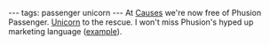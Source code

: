 ---
tags: passenger unicorn
---
At [[Causes]] we're now free of Phusion Passenger. [[Unicorn]] to the rescue. I won't miss Phusion's hyped up marketing language ([http://blog.phusion.nl/2012/09/21/the-right-way-to-deal-with-frozen-processes-on-unix/ example]).

